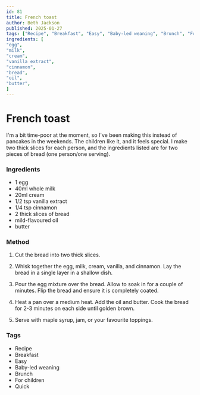```yaml
---
id: 81
title: French toast
author: Beth Jackson
published: 2025-01-27
tags: ["Recipe", "Breakfast", "Easy", "Baby-led weaning", "Brunch", "For children", "Quick"]
ingredients: [
"egg",
"milk",
"cream",
"vanilla extract",
"cinnamon",
"bread",
"oil",
"butter",
]
---
```


# French toast

<BlogTextWrapper>

I'm a bit time-poor at the moment, so I've been making this instead of pancakes in the weekends. The children like it, and it feels special. I make two thick slices for each person, and the ingredients listed are for two pieces of bread (one person/one serving).

</BlogTextWrapper>

<BlogTextWrapper>

### Ingredients

- 1 egg
- 40ml whole milk
- 20ml cream
- 1/2 tsp vanilla extract
- 1/4 tsp cinnamon
- 2 thick slices of bread
- mild-flavoured oil
- butter

</BlogTextWrapper>

<BlogTextWrapper>

### Method

1. Cut the bread into two thick slices.

2. Whisk together the egg, milk, cream, vanilla, and cinnamon. Lay the bread in a single layer in a shallow dish.

3. Pour the egg mixture over the bread. Allow to soak in for a couple of minutes. Flip the bread and ensure it is completely coated.

4. Heat a pan over a medium heat. Add the oil and butter. Cook the bread for 2-3 minutes on each side until golden brown.

5. Serve with maple syrup, jam, or your favourite toppings.

</BlogTextWrapper>

<BlogTextWrapper>

### Tags

- Recipe
- Breakfast
- Easy
- Baby-led weaning
- Brunch
- For children
- Quick

</BlogTextWrapper>
